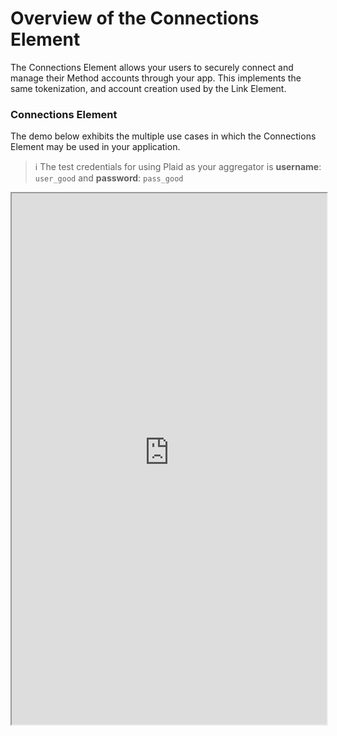 # Overview of the Connections Element

The Connections Element allows your users to securely connect and manage their Method accounts through your app. This implements the same tokenization, and account creation used by the Link Element.


### Connections Element
The demo below exhibits the multiple use cases in which the Connections Element may be used in your application.

> ℹ️ The test credentials for using Plaid as your aggregator is **username**: `user_good` and **password**: `pass_good`

<iframe
  width="100%"
  height="850"
  style={{ marginTop: 30 }}
  src="https://elements.dev.methodfi.com/?demo=connections" />


### Connections Element Flow Overview
The Connections Element flow begins once your user is required to manage their connected accounts. This may include adding more accounts through the link element, or simply viewing their connected accounts.
